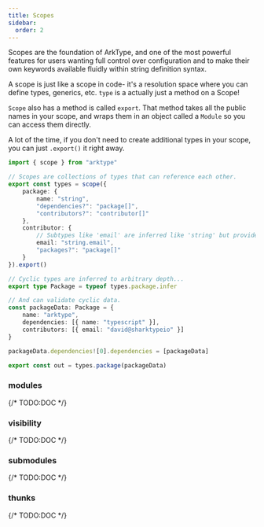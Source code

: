 ```yaml
---
title: Scopes
sidebar:
  order: 2
---
```


Scopes are the foundation of ArkType, and one of the most powerful features for users wanting full control over configuration and to make their own keywords available fluidly within string definition syntax.

A scope is just like a scope in code- it's a resolution space where you can define types, generics, etc. `type` is a actually just a method on a Scope!

`Scope` also has a method is called `export`. That method takes all the public names in your scope, and wraps them in an object called a `Module` so you can access them directly.

A lot of the time, if you don't need to create additional types in your scope, you can just `.export()` it right away.

```ts
import { scope } from "arktype"

// Scopes are collections of types that can reference each other.
export const types = scope({
	package: {
		name: "string",
		"dependencies?": "package[]",
		"contributors?": "contributor[]"
	},
	contributor: {
		// Subtypes like 'email' are inferred like 'string' but provide additional validation at runtime.
		email: "string.email",
		"packages?": "package[]"
	}
}).export()

// Cyclic types are inferred to arbitrary depth...
export type Package = typeof types.package.infer

// And can validate cyclic data.
const packageData: Package = {
	name: "arktype",
	dependencies: [{ name: "typescript" }],
	contributors: [{ email: "david@sharktypeio" }]
}

packageData.dependencies![0].dependencies = [packageData]

export const out = types.package(packageData)
```

### modules

{/* TODO:DOC */}

### visibility

{/* TODO:DOC */}

### submodules

{/* TODO:DOC */}

### thunks

{/* TODO:DOC */}
